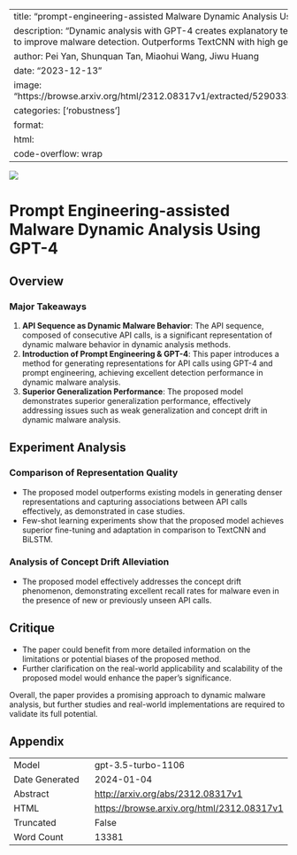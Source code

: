 
---
title: "prompt-engineering-assisted Malware Dynamic Analysis Using GPT-4"
description: "Dynamic analysis with GPT-4 creates explanatory text for API calls to improve malware detection. Outperforms TextCNN with high generalization."
author: Pei Yan, Shunquan Tan, Miaohui Wang, Jiwu Huang
date: "2023-12-13"
image: "https://browse.arxiv.org/html/2312.08317v1/extracted/5290333/Prompt5.png"
categories: ['robustness']
format:
  html:
    code-overflow: wrap
---

![](https://browse.arxiv.org/html/2312.08317v1/extracted/5290333/Prompt5.png)

# Prompt Engineering-assisted Malware Dynamic Analysis Using GPT-4

## Overview

### Major Takeaways
1. **API Sequence as Dynamic Malware Behavior**: The API sequence, composed of consecutive API calls, is a significant representation of dynamic malware behavior in dynamic analysis methods.
2. **Introduction of Prompt Engineering & GPT-4**: This paper introduces a method for generating representations for API calls using GPT-4 and prompt engineering, achieving excellent detection performance in dynamic malware analysis.
3. **Superior Generalization Performance**: The proposed model demonstrates superior generalization performance, effectively addressing issues such as weak generalization and concept drift in dynamic malware analysis.

## Experiment Analysis

### Comparison of Representation Quality
- The proposed model outperforms existing models in generating denser representations and capturing associations between API calls effectively, as demonstrated in case studies.
- Few-shot learning experiments show that the proposed model achieves superior fine-tuning and adaptation in comparison to TextCNN and BiLSTM.

### Analysis of Concept Drift Alleviation
- The proposed model effectively addresses the concept drift phenomenon, demonstrating excellent recall rates for malware even in the presence of new or previously unseen API calls.

## Critique
- The paper could benefit from more detailed information on the limitations or potential biases of the proposed method.
- Further clarification on the real-world applicability and scalability of the proposed model would enhance the paper's significance.

Overall, the paper provides a promising approach to dynamic malware analysis, but further studies and real-world implementations are required to validate its full potential.

## Appendix

|          |          |
|----------|----------|
| Model     | gpt-3.5-turbo-1106       |
| Date Generated     | 2024-01-04       |
| Abstract | [http://arxiv.org/abs/2312.08317v1](http://arxiv.org/abs/2312.08317v1)        |
| HTML     | [https://browse.arxiv.org/html/2312.08317v1](https://browse.arxiv.org/html/2312.08317v1)       |
| Truncated       | False       |
| Word Count       | 13381       |